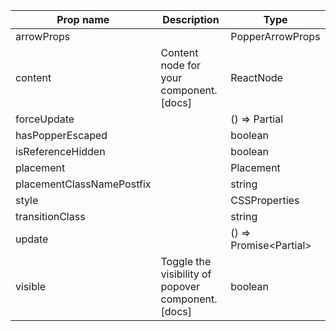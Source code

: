| Prop name | Description | Type |
| --- | --- | --- |
| arrowProps |  | PopperArrowProps |
| content | Content node for your component. [docs] | ReactNode |
| forceUpdate |  | () => Partial<State> |
| hasPopperEscaped |  | boolean |
| isReferenceHidden |  | boolean |
| placement |  | Placement |
| placementClassNamePostfix |  | string |
| style |  | CSSProperties |
| transitionClass |  | string |
| update |  | () => Promise<Partial<State>> |
| visible | Toggle the visibility of popover component. [docs] | boolean |
